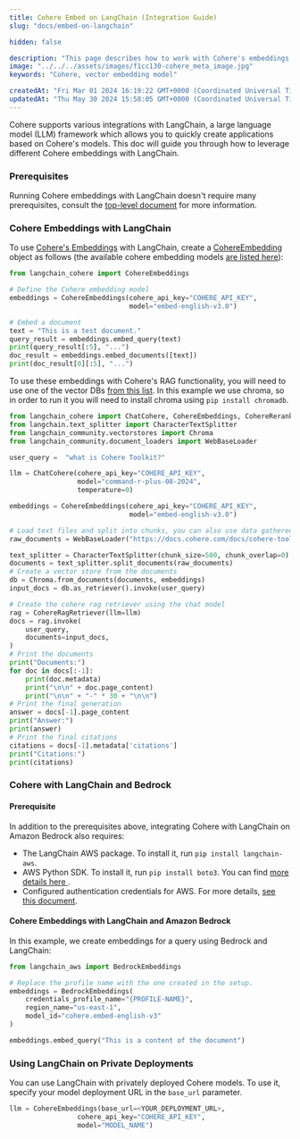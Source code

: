```yaml
---
title: Cohere Embed on LangChain (Integration Guide)
slug: "docs/embed-on-langchain"

hidden: false

description: "This page describes how to work with Cohere's embeddings models and LangChain."
image: "../../../assets/images/f1cc130-cohere_meta_image.jpg"  
keywords: "Cohere, vector embedding model"

createdAt: "Fri Mar 01 2024 16:19:22 GMT+0000 (Coordinated Universal Time)"
updatedAt: "Thu May 30 2024 15:58:05 GMT+0000 (Coordinated Universal Time)"
---
```

Cohere supports various integrations with LangChain, a large language model (LLM) framework which allows you to quickly create applications based on Cohere's models. This doc will guide you through how to leverage different Cohere embeddings with LangChain. 

### Prerequisites

Running Cohere embeddings with LangChain doesn't require many prerequisites, consult the [top-level document](/docs/cohere-and-langchain) for more information.

### Cohere Embeddings with LangChain

To use [Cohere's Embeddings](/docs/embeddings) with LangChain, create a [CohereEmbedding](https://github.com/langchain-ai/langchain/blob/master/libs/community/langchain_community/embeddings/cohere.py) object as follows (the available cohere embedding models [are listed here](/reference/embed)): 

```python PYTHON
from langchain_cohere import CohereEmbeddings

# Define the Cohere embedding model
embeddings = CohereEmbeddings(cohere_api_key="COHERE_API_KEY",
                              model="embed-english-v3.0")

# Embed a document
text = "This is a test document."
query_result = embeddings.embed_query(text)
print(query_result[:5], "...")
doc_result = embeddings.embed_documents([text])
print(doc_result[0][:5], "...")

```

To use these embeddings with Cohere's RAG functionality, you will need to use one of the vector DBs [from this list](https://python.langchain.com/docs/integrations/vectorstores). In this example we use chroma, so in order to run it you will need to install chroma using `pip install chromadb`.

```python PYTHON
from langchain_cohere import ChatCohere, CohereEmbeddings, CohereRerank, CohereRagRetriever
from langchain.text_splitter import CharacterTextSplitter
from langchain_community.vectorstores import Chroma
from langchain_community.document_loaders import WebBaseLoader

user_query =  "what is Cohere Toolkit?"

llm = ChatCohere(cohere_api_key="COHERE_API_KEY",              
                 model="command-r-plus-08-2024",
                 temperature=0)

embeddings = CohereEmbeddings(cohere_api_key="COHERE_API_KEY",
                              model="embed-english-v3.0")

# Load text files and split into chunks, you can also use data gathered elsewhere in your application
raw_documents = WebBaseLoader("https://docs.cohere.com/docs/cohere-toolkit").load()

text_splitter = CharacterTextSplitter(chunk_size=500, chunk_overlap=0)
documents = text_splitter.split_documents(raw_documents)
# Create a vector store from the documents
db = Chroma.from_documents(documents, embeddings)
input_docs = db.as_retriever().invoke(user_query)

# Create the cohere rag retriever using the chat model 
rag = CohereRagRetriever(llm=llm)
docs = rag.invoke(
    user_query,
    documents=input_docs,
)
# Print the documents
print("Documents:")
for doc in docs[:-1]:
    print(doc.metadata)
    print("\n\n" + doc.page_content)
    print("\n\n" + "-" * 30 + "\n\n")
# Print the final generation 
answer = docs[-1].page_content
print("Answer:")
print(answer)
# Print the final citations 
citations = docs[-1].metadata['citations']
print("Citations:")
print(citations)
```

### Cohere with LangChain and Bedrock

#### Prerequisite

In addition to the prerequisites above, integrating Cohere with LangChain on Amazon Bedrock also requires: 

- The LangChain AWS package. To install it, run `pip install langchain-aws`.
- AWS Python SDK. To install it, run `pip install boto3`. You can find [more details here ](https://boto3.amazonaws.com/v1/documentation/api/latest/guide/quickstart.html#install-boto3).
- Configured authentication credentials for AWS. For more details, [see this document](https://boto3.amazonaws.com/v1/documentation/api/latest/guide/quickstart.html#configuration). 

#### Cohere Embeddings with LangChain and Amazon Bedrock

In this example, we create embeddings for a query using Bedrock and LangChain: 

```python PYTHON
from langchain_aws import BedrockEmbeddings

# Replace the profile name with the one created in the setup.
embeddings = BedrockEmbeddings(
    credentials_profile_name="{PROFILE-NAME}",
    region_name="us-east-1",
    model_id="cohere.embed-english-v3"
)

embeddings.embed_query("This is a content of the document")
```
### Using LangChain on Private Deployments

You can use LangChain with privately deployed Cohere models. To use it, specify your model deployment URL in the `base_url` parameter.

```python PYTHON
llm = CohereEmbeddings(base_url=<YOUR_DEPLOYMENT_URL>,
                 cohere_api_key="COHERE_API_KEY",              
                 model="MODEL_NAME")
```